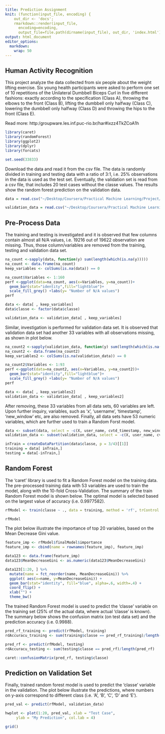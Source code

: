 ```yaml
---
title: Prediction Assignment
knit: (function(input_file, encoding) {
    out_dir <- 'docs';
    rmarkdown::render(input_file,
      encoding=encoding,
      output_file=file.path(dirname(input_file), out_dir, 'index.html'))})
output: html_document
editor_options: 
  markdown: 
    wrap: 50
---
```


## Human Activity Recognition

This project analyze the data collected from six people about the weight lifting exercise. Six young health participants were asked to perform one set of 10 repetitions of the Unilateral Dumbbell Biceps Curl in five different fashions: exactly according to the specification (Class A), throwing the elbows to the front (Class B), lifting the dumbbell only halfway (Class C), lowering the dumbbell only halfway (Class D) and throwing the hips to the front (Class E).

Read more: http:/groupware.les.inf.puc-rio.br/har#ixzz4TkZCoA1h

```r
library(caret) 
library(randomForest)
library(ggplot2)
library(dplyr)
library(forcats)

set.seed(33833)
```

Download the data and read it from the csv file. The data is randomly
divided in training and testing data with a ratio of 3:1, i.e. 25%
observations in the data is used as the test set. Eventually, the
validation set is read from a csv file, that includes 20 test cases
without the classe values. The results show the random forest prediction
on the validation data.

```r
data = read.csv("~/Desktop/Coursera/Practical Machine Learning/Project/pml-training.csv")

validation_data = read.csv("~/Desktop/Coursera/Practical Machine Learning/Project/pml-testing.csv")
```

## Pre-Process Data

The training and testing is investigated and it is observed that few columns
contain almost all N/A values, i.e. 19216 out of 19622 observation are missing. 
Thus, those column/variables are removed from the training, testing and 
validation data set.

```r
na_count <-sapply(data, function(y) sum(length(which(is.na(y))))) 
na_count <- data.frame(na_count) 
keep_variables <- colSums(is.na(data)) == 0 

na_count$Variables <- 1:160
perf <-ggplot(data=na_count, aes(x=Variables, y=na_count))+
  geom_bar(stat="identity",fill="lightblue")+
  scale_fill_grey() +labs(y= "Number of N/A values") 
perf
```

```r
data <- data[ , keep_variables] 
data$classe <- factor(data$classe)

validation_data <- validation_data[ , keep_variables]
```

Similar, investigation is performed for validation data set. It is observed that 
validation data set had another 33 variables with all observations missing, as 
shown in plot below. 

```r
na_count2 <-sapply(validation_data, function(y) sum(length(which(is.na(y))))) 
na_count2 <- data.frame(na_count2) 
keep_variables2 <- colSums(is.na(validation_data)) == 0

na_count2$Variables <- 1:93
perf <-ggplot(data=na_count2, aes(x=Variables, y=na_count2))+
  geom_bar(stat="identity",fill="lightblue")+
  scale_fill_grey() +labs(y= "Number of N/A values") 
perf

```

```r
data <- data[ , keep_variables2] 
validation_data <- validation_data[ , keep_variables2]
```

After removing, these 33 variables from all data sets, 60 variables are left.
Upon further inquiry, variables, such as 'x', 'username', 'timestamp', 
'new_window' etc, are also removed. Finally, all data sets have 53 numeric 
variables, which are further used to train a Random Forst model.

```r
data <- subset(data, select = -c(X, user_name, cvtd_timestamp, new_window, raw_timestamp_part_1, raw_timestamp_part_2)) 
validation_data <- subset(validation_data, select = -c(X, user_name, cvtd_timestamp, new_window, raw_timestamp_part_1, raw_timestamp_part_2))
```

```r
inTrain = createDataPartition(data$classe, p = 3/4)[[1]] 
training = data[ inTrain,] 
testing = data[-inTrain,]
```

## Random Forest
The 'caret' library is used to fit a Random Forest model on the training data.
The pre-processed training data with 53 variables are used to train the model, 
along with the 10-fold Cross-Validation. The summary of the train Random Forest 
model is shown below. The optimal model is selected based on the largest value
of accuracy (i.e. 0.9977582).


```r
rfModel <- train(classe ~ ., data = training, method = 'rf', trControl = trainControl(method = 'cv', number = 10))
```

```r
rfModel
```

The plot below illustrate the importance of top 20 variables, based on the 
Mean Decrease Gini value.

```r
feature_imp <- rfModel$finalModel$importance
feature_imp <- cbind(name = rownames(feature_imp), feature_imp)

data123 <- data.frame(feature_imp)
data123$MeanDecreaseGini <- as.numeric(data123$MeanDecreaseGini)

data123[1:20, ] %>%
  mutate(name = fct_reorder(name, MeanDecreaseGini)) %>%
  ggplot( aes(x=name, y=MeanDecreaseGini)) +
  geom_bar(stat="identity", fill="blue", alpha=.6, width=.4) +
  coord_flip() +
  xlab("") +
  theme_bw() 
```

The trained Random Forest model is used to predict the 'classe' variable on the
training set (25% of the actual data, where actual 'classe' is known). The 
summary below shows the confusion matrix (on test data set) and the prediction 
accuracy (i.e. 0.9988). 

```r
pred_rf_training <- predict(rfModel, training) 
rdAccuracu_training <- sum(training$classe == pred_rf_training)/length(pred_rf_training)

pred_rf <- predict(rfModel, testing) 
rdAccuracu_testing <- sum(testing$classe == pred_rf)/length(pred_rf)
```


```r
caret::confusionMatrix(pred_rf, testing$classe)
```
## Prediction on Validation Set

Finally, trained random forest model is used to predict the 'classe' variable in
the validation. The plot below illustrate the predictions, where numbers on 
y-axis correspond to different class (i.e. 'A', 'B', 'C', 'D' and 'E').
```r
pred_val <- predict(rfModel, validation_data) 

hwplot <- plot(1:20, pred_val, xlab = "Test Case",
     ylab = "My Prediction", col.lab = 4)

grid()
```
